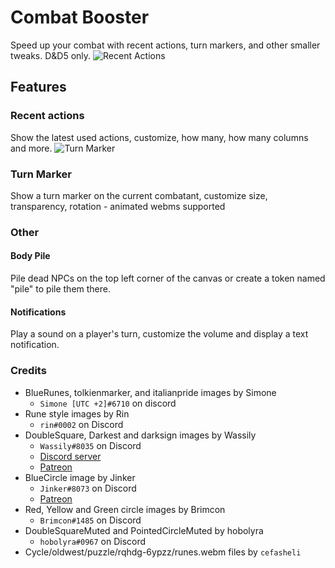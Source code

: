 
# Combat Booster

Speed up your combat with recent actions, turn markers, and other
smaller tweaks. D\&D5 only. ![Recent Actions](Cbrecentactions.png)

## Features

### Recent actions

Show the latest used actions, customize, how many, how many columns and
more. ![Turn Marker](Cbturnmarker.png)

### Turn Marker

Show a turn marker on the current combatant, customize size,
transparency, rotation - animated webms supported

### Other

#### Body Pile

Pile dead NPCs on the top left corner of the canvas or create a token
named "pile" to pile them there.

#### Notifications

Play a sound on a player's turn, customize the volume and display a text
notification.

### Credits

- BlueRunes, tolkienmarker, and italianpride images by Simone
  - `Simone [UTC +2]#6710` on discord
- Rune style images by Rin
  - `rin#0002` on Discord
- DoubleSquare, Darkest and darksign images by Wassily
  - `Wassily#8035` on Discord
  - [Discord server](https://discord.gg/A59GAZwB9M)
  - [Patreon](https://www.patreon.com/JB2A)
- BlueCircle image by Jinker
  - `Jinker#8073` on Discord
  - [Patreon](https://www.patreon.com/jinker)
- Red, Yellow and Green circle images by Brimcon
  - `Brimcon#1485` on Discord
- DoubleSquareMuted and PointedCircleMuted by hobolyra
  - `hobolyra#0967` on Discord
- Cycle/oldwest/puzzle/rqhdg-6ypzz/runes.webm files by `cefasheli`
